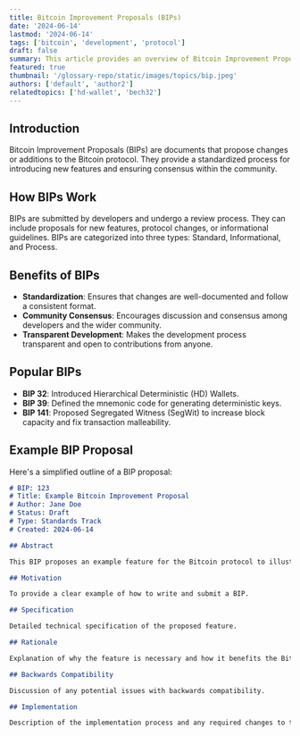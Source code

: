 ```yaml
---
title: Bitcoin Improvement Proposals (BIPs)
date: '2024-06-14'
lastmod: '2024-06-14'
tags: ['bitcoin', 'development', 'protocol']
draft: false
summary: This article provides an overview of Bitcoin Improvement Proposals (BIPs), their role in Bitcoin development, and how they impact the Bitcoin protocol.
featured: true
thumbnail: '/glossary-repo/static/images/topics/bip.jpeg'
authors: ['default', 'author2']
relatedtopics: ['hd-wallet', 'bech32']
---
```


## Introduction

Bitcoin Improvement Proposals (BIPs) are documents that propose changes or additions to the Bitcoin protocol. They provide a standardized process for introducing new features and ensuring consensus within the community.

## How BIPs Work

BIPs are submitted by developers and undergo a review process. They can include proposals for new features, protocol changes, or informational guidelines. BIPs are categorized into three types: Standard, Informational, and Process.

## Benefits of BIPs

- **Standardization**: Ensures that changes are well-documented and follow a consistent format.
- **Community Consensus**: Encourages discussion and consensus among developers and the wider community.
- **Transparent Development**: Makes the development process transparent and open to contributions from anyone.

## Popular BIPs

- **BIP 32**: Introduced Hierarchical Deterministic (HD) Wallets.
- **BIP 39**: Defined the mnemonic code for generating deterministic keys.
- **BIP 141**: Proposed Segregated Witness (SegWit) to increase block capacity and fix transaction malleability.

## Example BIP Proposal

Here's a simplified outline of a BIP proposal:

```markdown
# BIP: 123
# Title: Example Bitcoin Improvement Proposal
# Author: Jane Doe
# Status: Draft
# Type: Standards Track
# Created: 2024-06-14

## Abstract

This BIP proposes an example feature for the Bitcoin protocol to illustrate the BIP process.

## Motivation

To provide a clear example of how to write and submit a BIP.

## Specification

Detailed technical specification of the proposed feature.

## Rationale

Explanation of why the feature is necessary and how it benefits the Bitcoin network.

## Backwards Compatibility

Discussion of any potential issues with backwards compatibility.

## Implementation

Description of the implementation process and any required changes to the codebase.
